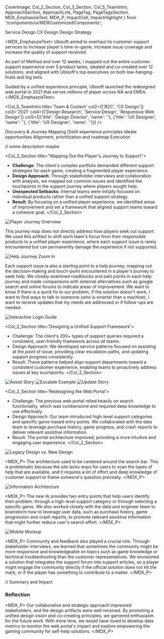   CoverImage,
  Col_2_Section,
  Col_3_Section,
  Col_5_TeamIntro,
  ApproachSection,
  ApproachLink,
  PageTag,
  PageTagsSection,
  MDX_EmphaszieText,
  MDX_P,
  ImpactCell,
  ImpactHighlight
} from '/components/ui/MDXCustomizedComponents';

<CoverImage src="https://res.cloudinary.com/dtrdipypb/image/upload/v1713838420/Ubisoft/UbisoftCover_rgmguf.png" />

<PageTagsSection>
  <PageTag>Service Design</PageTag>
  <PageTag>CX Design</PageTag>
  <PageTag>Design Strategy</PageTag>
</PageTagsSection>

<MDX_EmphaszieText>
Ubisoft aimed to overhaul its customer support services to increase player's time-in-game, increase issue coverage and increase the quality of support received. 

As part of Method and over 12 weeks, I mapped out the entire customer support experience over 5 product lanes, ideated and co-created over 12 solutions, and aligned with Ubisoft's top executives on both low-hanging-fruits and big bets.

Guided by a unified experience principle, Ubisoft launched the redesigned web portal in 2021 that serves millions of player across NA and EMEA.
</MDX_EmphaszieText>

<ImpactHighlight>
  <ImpactCell highlight='40%' description='Reduced time-to-help'/>
  <ImpactCell highlight='30%' description='Improved issue coverage'/>
  <ImpactCell highlight='3' description='Unified Experience Principles'/>
</ImpactHighlight>

<Col_5_TeamIntro 
  title='Team & Context' 
  col2={['B2C', 'CX Design']} 
  col3='2021' 
  col4={['Design Research', 'Service Design', 'Responsive Web Design']}
  col5={[{'title': 'Design Director', 'name': ''}, {'title': 'UX Designer', 'name': ''}, {'title': 'UX Designer', 'name': ''}]}
/>

<ApproachSection>
  <ApproachLink href='#discovery'>Discovery & Journey Mapping</ApproachLink>
  <ApproachLink href='#principles'>Distill experience principles</ApproachLink>
  <ApproachLink href='#ideation'>Ideate opportunities</ApproachLink>
  <ApproachLink href='#alignment'>Alignment, prioritization and roadmap</ApproachLink>
  <ApproachLink href='#execution'>Execution</ApproachLink>
</ApproachSection>

// some description maybe

<a name="discovery"></a>

<Col_2_Section title="Mapping Out the Player's Journey to Support">
- **Challenge**: The client's complex portfolio demanded different support strategies for each game, creating a fragmented player experience.
- **Design Approach**: Through stakeholder interviews and collaboration with analysts, we mapped out common issues and identified the touchpoints in the support journey where players sought help.
- **Unexpected Setbacks**: Internal teams were initially focused on individual products rather than a unified support strategy.
- **Result**: By focusing on a unified player experience, we identified areas of improvement and set a framework that aligned support teams toward a cohesive goal.
</Col_2_Section>

![Player Journey Overview](https://res.cloudinary.com/dtrdipypb/image/upload/v1713838424/Ubisoft/Ubisoft_Player_Journey_hafrzr.png)

This journey map does not directly address how players seek out support. We used this artifact to shift each team's focus from their responsible products to a unified player experience, where each support issue is rarely encountered but can permanently damage the experience if not supported.

![Help Journey Zoom In](https://res.cloudinary.com/dtrdipypb/image/upload/v1713838408/Ubisoft/ubisoft_help_journey_moopuw.png)

Each support issue is also a starting point to a help journey, mapping out the decision-making and touch-point encountered in a player's journey to seek help. We closely examined roadblocks and pain points in each help journey and made comparisons with external alternatives such as google search and online forums to indicate areas of improvement.
We want to know if there is a quick fix to our problem,
If the solution doesn't work, I want to find ways to talk to someone (who is smarter than a machine),
I want to receive updates that my needs are addressed or if follow-ups are needed.

![Interactive Login Guide](https://res.cloudinary.com/dtrdipypb/image/upload/v1713838405/Ubisoft/Ubisoft_guide_vvmbqq.png)

<a name="principles"></a>

<Col_2_Section title='Designing a Unified Support Framework'>
- Challenge: The client's 200+ types of support queries required a consistent, user-friendly framework across all teams.
- Design Approach: We developed service patterns focused on assisting at the point of issue, providing clear escalation paths, and updating support progress consistently.
- Result: These patterns helped align support departments toward a consistent customer experience, enabling teams to proactively address issues at key touchpoints.
</Col_2_Section>

![Assist Story](https://res.cloudinary.com/dtrdipypb/image/upload/v1713838393/Ubisoft/UbiHelp_Content_Types_wjskct.png)
![Escalate Example](https://res.cloudinary.com/dtrdipypb/image/upload/v1713838412/Ubisoft/UbiHelp_Content_Types-2_kemaa2.png)
![Update Story](https://res.cloudinary.com/dtrdipypb/image/upload/v1713838397/Ubisoft/UbiHelp_Content_Types-1_usgyzk.png)

<a name="ideation"></a>
<a name="alignment"></a>
<a name="execution"></a>

<Col_2_Section title='Redesigning the Web Portal'>
- Challenge: The previous web portal relied heavily on search functionality, which was cumbersome and required deep knowledge to use effectively.
- Design Approach: Our team introduced high-level support categories and specific game-based entry points. We collaborated with the data team to leverage purchase history, game progress, and crash reports to deliver relevant assistive information.
- Result: The portal architecture improved, providing a more intuitive and engaging user experience.
</Col_2_Section>

![Legacy Design vs. New Design](https://res.cloudinary.com/dtrdipypb/image/upload/v1713838416/Ubisoft/Ubisoft_comparision_b8xtso.png)

<MDX_P>
The architecture used to be centered around the search bar. This is problematic because the site lacks ways for users to scan the types of help that are available, and it requires a lot of effort and deep knowledge of customer support to frame someone's question precisely.
</MDX_P>

![Information Architecture](https://res.cloudinary.com/dtrdipypb/image/upload/v1713838401/Ubisoft/Ubisoft_IA_hcrqyi.png)

<MDX_P>
The new IA provides two entry points that help users identify their problem: through a high-level support category or through selecting a specific game. We also worked closely with the data and engineer team to brainstorm how to leverage user data, such as purchase history, game progression and crash reports, to promote relevant assistive information that might further reduce user's search effort.
</MDX_P>


![Mobile Mockup](https://res.cloudinary.com/dtrdipypb/image/upload/v1713838432/Ubisoft/Ubisoft_mobilemockup_nstudw.png)

<MDX_P>
Community and feedback also played a crucial role. Through stakeholder interviews, we learned that sometimes the community might be more responsive and knowledgeable on topics such as game knowledge or technical troubleshooting than the customer representatives. We envisioned a solution that integrates the support forum into support articles, so a player might engage the community directly if the official solution does not hit the mark, or if the player has something to contribute to a matter.
</MDX_P>

// Summary and Impact

### Reflection

<MDX_P>
Our collaborative and strategic approach impressed stakeholders, and the design artifacts were well received. By promoting a unified design vision and co-creating principles, we garnered enthusiasm for the future work. With more time, we would have loved to develop data metrics to monitor the web portal's impact and explore empowering the gaming community for self-help solutions.
</MDX_P>